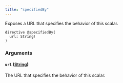 ```yaml
---
title: "specifiedBy"
---
```


Exposes a URL that specifies the behavior of this scalar.

```
directive @specifiedBy(
  url: String!
)

```

### Arguments[](#arguments "Direct link to heading")

#### `url` ([String](/developer/graphql-api/references/scalars/string))[](#url-string "Direct link to heading")

The URL that specifies the behavior of this scalar.